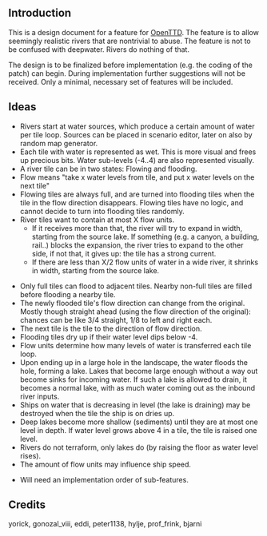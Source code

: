 ==Introduction==
This is a design document for a feature for [http://openttd.org OpenTTD]. The feature 
is to allow seemingly realistic rivers that are nontrivial to abuse. The feature is
not to be confused with deepwater. Rivers do nothing of that.

The design is to be finalized before implementation (e.g. the coding of the patch) 
can begin. During implementation further suggestions will not be received.
Only a minimal, necessary set of features will be included.

==Ideas==

*Rivers start at water sources, which produce a certain amount of water per tile loop. Sources can be placed in scenario editor, later on also by random map generator.
*Each tile with water is represented as wet. This is more visual and frees up precious bits. Water sub-levels (-4..4) are also represented visually.
*A river tile can be in two states: Flowing and flooding.
*Flow means "take x water levels from tile, and put x water levels on the next tile"
*Flowing tiles are always full, and are turned into flooding tiles when the tile in the flow direction disappears. Flowing tiles have no logic, and cannot decide to turn into flooding tiles randomly.
*River tiles want to contain at most X flow units. 
**If it receives more than that, the river will try to expand in width, starting from the source lake. If something (e.g. a canyon, a building, rail..) blocks the expansion, the river tries to expand to the other side, if not that, it gives up: the tile has a strong current.
**If there are less than X/2 flow units of water in a wide river, it shrinks in width, starting from the source lake. 


*Only full tiles can flood to adjacent tiles. Nearby non-full tiles are filled before flooding a nearby tile.
*The newly flooded tile's flow direction can change from the original. Mostly though straight ahead (using the flow direction of the original): chances can be like 3/4 straight, 1/8 to left and right each.
*The next tile is the tile to the direction of flow direction.
*Flooding tiles dry up if their water level dips below -4.
*Flow units determine how many levels of water is transferred each tile loop.
*Upon ending up in a large hole in the landscape, the water floods the hole, forming a lake. Lakes that become large enough without a way out become sinks for incoming water. If such a lake is allowed to drain, it becomes a normal lake, with as much water coming out as the inbound river inputs.
*Ships on water that is decreasing in level (the lake is draining) may be destroyed when the tile the ship is on dries up.
*Deep lakes become more shallow (sediments) until they are at most one level in depth. If water level grows above 4 in a tile, the tile is raised one level.
*Rivers do not terraform, only lakes do (by raising the floor as water level rises).
*The amount of flow units may influence ship speed.


*Will need an implementation order of sub-features.

==Credits==

yorick, gonozal_viii, eddi, peter1138, hylje, prof_frink, bjarni